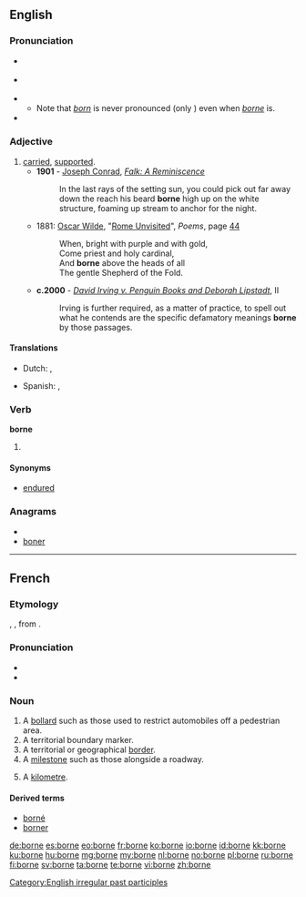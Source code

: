 {{also|Borne}}

==English==

===Pronunciation===
* {{a|RP}} {{IPA|/bɔːn/}}
* {{a|US}} {{IPA|/boʊɹn/|/bɔːɹn/}}
* {{audio|En-us-borne.ogg|Audio (US)}}
** Note that ''[[born]]'' is never pronounced {{IPAchar|/boʊɹn/}} (only {{IPAchar|/bɔːɹn/}}) even when ''[[borne]]'' is.
* {{rhymes|ɔː(r)n}}

===Adjective===
{{en-adj|-}}

# [[carried]], [[supported]].
#* '''1901''' - [[w:Joseph Conrad|Joseph Conrad]], ''[[s:Falk|Falk: A Reminiscence]]''
#*: In the last rays of the setting sun, you could pick out far away down the reach his beard '''borne''' high up on the white structure, foaming up stream to anchor for the night.
#* 1881: [[w:Oscar Wilde|Oscar Wilde]], "[[s:Rome Unvisited|Rome Unvisited]]", ''Poems'', page [http://books.google.com/books?id=XlICAAAAQAAJ&pg=PA44&dq=wilde+%22Rome+Unvisited%22&hl=en&ei=MwaGTImqA8L_lgeK-4AZ&sa=X&oi=book_result&ct=result&resnum=1&ved=0CCkQ6AEwAA#v=onepage&q&f=false 44]
#*: When, bright with purple and with gold, <br/>Come priest and holy cardinal, <br/>And '''borne''' above the heads of all <br/>The gentle Shepherd of the Fold.
#* '''c.2000''' - ''[[s:David Irving v. Penguin Books and Deborah Lipstadt|David Irving v. Penguin Books and Deborah Lipstadt]]'', II
#*: Irving is further required, as a matter of practice, to spell out what he contends are the specific defamatory meanings '''borne''' by those passages.

====Translations====
{{trans-top|carried, supported}}
* Dutch: {{t+|nl|gedragen}}, {{t-|nl|ondersteund}}
{{trans-mid}}
* Spanish: {{t-|es|soportado}}, {{t-|es|aguantado}}
{{trans-bottom}}

===Verb===
'''borne'''

# {{past participle of|[[bear]]}}

====Synonyms====

* [[endured]]

===Anagrams===
* {{alphagram|benor}}
* [[boner#English|boner]]


[[Category:English irregular past participles]]

----

==French==

===Etymology===
{{etyl|LL.|fr}} {{term|bodina}}, {{term|botina}}, from {{etyl|xtg|fr}}.

===Pronunciation===
* {{IPA|/bɔʁn/|lang=fr}}
* {{audio|Fr-borne.ogg|audio}}

===Noun===
{{fr-noun|f}}

# A [[bollard]] such as those used to restrict automobiles off a pedestrian area.
# A territorial boundary marker.
# A territorial or geographical [[border]].
# A [[milestone]] such as those alongside a roadway.
# {{slang}} A [[kilometre]].

====Derived terms====
* [[borné]]
* [[borner]]

[[de:borne]]
[[es:borne]]
[[eo:borne]]
[[fr:borne]]
[[ko:borne]]
[[io:borne]]
[[id:borne]]
[[kk:borne]]
[[ku:borne]]
[[hu:borne]]
[[mg:borne]]
[[my:borne]]
[[nl:borne]]
[[no:borne]]
[[pl:borne]]
[[ru:borne]]
[[fi:borne]]
[[sv:borne]]
[[ta:borne]]
[[te:borne]]
[[vi:borne]]
[[zh:borne]]
